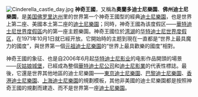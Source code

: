 {{NoteTA
|G1=Disney
|G2=Unit
}}
[[File:Cinderella_castle_day.jpg|border]]
'''神奇王國'''，又稱為'''奧蘭多迪士尼樂園'''、'''佛州迪士尼樂園'''，是[[美国|美国]][[佛罗里达州|佛罗里达州]]里的世界第一个神奇王國型的經典[[迪士尼樂園|迪士尼樂園]]，也是世界上第二座、美國本土第二座的[[迪士尼樂園|迪士尼樂園]]；同時，神奇王國為该度假区——[[華特迪士尼世界度假區|華特迪士尼世界度假區]]内的第一座主题樂園。神奇王國位於[[湾湖_(佛罗里达州)|湾湖]]的[[华特迪士尼世界度假区|华特迪士尼世界度假区]]，在1971年10月1日就已經开放。它開始時的主题到現在一直都是“世界上最具魔力的國度”，與世界第一個[[元祖迪士尼樂園|元祖迪士尼樂園]]的“世界上最具歡樂的國度”相對。

神奇王國的象征、也是自2006年6月起[[华特迪士尼影业|华特迪士尼影业]]的电影作品開頭的場景——[[灰姑娘城堡|灰姑娘城堡]]，已經成為整個[[華特迪士尼公司|華特迪士尼公司]]和[[迪士尼影業|迪士尼影業]]的代表性標誌。最後，它還是世界其他地區的迪士尼樂園——[[東京迪士尼樂園|東京迪士尼樂園]]、[[巴黎迪士尼樂園|巴黎迪士尼樂園]]、[[香港迪士尼樂園|香港迪士尼樂園]]、[[上海迪士尼樂園|上海迪士尼樂園]]的規劃模板，其他非美國的迪士尼樂園都是按照神奇王國的規劃而建造、而不是世界第一座[[迪士尼樂園|迪士尼樂園]]。